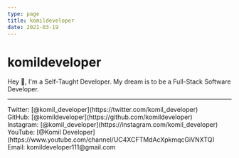 ```yaml
---
type: page
title: komildeveloper
date: 2021-03-19
---
```


# komildeveloper

Hey 👋, I'm a Self-Taught Developer. My dream is to be a Full-Stack Software Developer.

---

<div>
  Twitter: [@komil_developer](https://twitter.com/komil_developer)
  <br />
  GitHub: [@komildeveloper](https://github.com/komildeveloper)
  <br />
  Instagram: [@komil_developer](https://instagram.com/komil_developer)
  <br />
  YouTube: [@Komil
  Developer](https://www.youtube.com/channel/UC4XCFTMdAcXpkmqcGiVNXTQ)
  <br />
  Email: komildeveloper111@gmail.com
</div>
